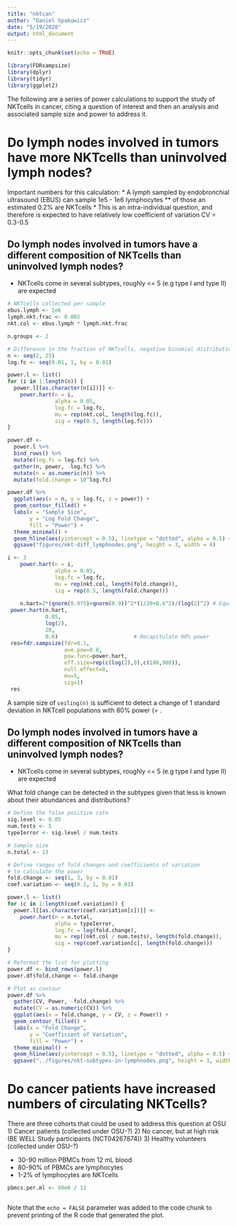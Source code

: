 ```yaml
---
title: "nktcan"
author: "Daniel Spakowicz"
date: "5/19/2020"
output: html_document
---
```


```r
knitr::opts_chunk$set(echo = TRUE)

library(FDRsampsize)
library(dplyr)
library(tidyr)
library(ggplot2)
```

The following are a series of power calculations to support the study of NKTcells in cancer, citing a question of interest and then an analysis and associated sample size and power to address it.

# Do lymph nodes involved in tumors have more NKTcells than uninvolved lymph nodes?

Important numbers for this calculation:
* A lymph sampled by endobronchial ultrasound (EBUS) can sample 1e5 - 1e6 lymphocytes
** of those an estimated 0.2% are NKTcells
* This is an intra-individual question, and therefore is expected to have relatively low coefficient of variation CV = 0.3-0.5

## Do lymph nodes involved in tumors have a different composition of NKTcells than uninvolved lymph nodes?
* NKTcells come in several subtypes, roughly <= 5 (e.g type I and type II) are expected
 
```r
# NKTcells collected per sample
ebus.lymph <- 1e6
lymph.nkt.frac <- 0.002
nkt.col <- ebus.lymph * lymph.nkt.frac

n.groups <- 2

# Difference in the fraction of NKTcells, negative binomial distribution
n <- seq(2, 25)
log.fc <- seq(0.01, 1, by = 0.01)

power.l <- list()
for (i in 1:length(n)) {
  power.l[[as.character(n[i])]] <- 
    power.hart(n = i, 
               alpha = 0.05, 
               log.fc = log.fc,
               mu = rep(nkt.col, length(log.fc)), 
               sig = rep(0.5, length(log.fc)))
}

power.df <- 
  power.l %>%
  bind_rows() %>%
  mutate(log.fc = log.fc) %>%
  gather(n, power, -log.fc) %>%
  mutate(n = as.numeric(n)) %>%
  mutate(fold.change = 10^log.fc)

power.df %>%
  ggplot(aes(x = n, y = log.fc, z = power)) +
  geom_contour_filled() +
  labs(x = "Sample Size",
       y = "Log Fold Change",
       fill = "Power") +
  theme_minimal() +
  geom_hline(aes(yintercept = 0.5), linetype = "dotted", alpha = 0.5) +
  ggsave("figures/nkt-diff_lymphnodes.png", height = 3, width = 4)

```

```r
i <- 3
    power.hart(n = i, 
               alpha = 0.05, 
               log.fc = log.fc,
               mu = rep(nkt.col, length(fold.change)), 
               sig = rep(0.5, length(fold.change)))
 
    n.hart=2*(qnorm(0.975)+qnorm(0.9))^2*(1/20+0.6^2)/(log(2)^2) # Equation 6 of Hart et al
 power.hart(n.hart,
            0.05,
            log(2),
            20,
            0.6)                        # Recapitulate 90% power  
 res=fdr.sampsize(fdr=0.1,
                  ave.pow=0.8,
                  pow.func=power.hart,
                  eff.size=rep(c(log(2),0),c(100,900)),
                  null.effect=0,
                  mu=5,
                  sig=1)
 res
```

A sample size of `ceiling(n)` is sufficient to detect a change of 1 standard deviation in NKTcell populations with 80% power (\alpha = .

## Do lymph nodes involved in tumors have a different composition of NKTcells than uninvolved lymph nodes?

* NKTcells come in several subtypes, roughly <= 5 (e.g type I and type II) are expected

What fold change can be detected in the subtypes given that less is known about their abundances and distributions? 

```r
# Define the false positive rate
sig.level <- 0.05
num.tests <- 5
typeIerror <- sig.level / num.tests

# Sample size
n.total <- 13

# Define ranges of fold changes and coefficients of variation 
# to calculate the power
fold.change <- seq(1, 3, by = 0.01)
coef.variation <- seq(0.1, 1, by = 0.01)

power.l <- list()
for (c in 1:length(coef.variation)) {
  power.l[[as.character(coef.variation[c])]] <- 
    power.hart(n = n.total, 
               alpha = typeIerror, 
               log.fc = log(fold.change),
               mu = rep((nkt.col / num.tests), length(fold.change)), 
               sig = rep(coef.variation[c], length(fold.change)))
}

# Reformat the list for plotting
power.df <- bind_rows(power.l)
power.df$fold.change <- fold.change

# Plot as contour
power.df %>%
  gather(CV, Power, -fold.change) %>%
  mutate(CV = as.numeric(CV)) %>%
  ggplot(aes(x = fold.change, y = CV, z = Power)) +
  geom_contour_filled() +
  labs(x = "Fold Change",
       y = "Coefficient of Variation",
       fill = "Power") +
  theme_minimal() +
  geom_hline(aes(yintercept = 0.5), linetype = "dotted", alpha = 0.5) +
  ggsave("../figures/nkt-subtypes-in-lymphnodes.png", height = 3, width = 4)
```

# Do cancer patients have increased numbers of circulating NKTcells?

There are three cohorts that could be used to address this question at OSU
1) Cancer patients (collected under OSU-?)
2) No cancer, but at high risk (BE WELL Study participants (NCT04267874))
3) Healthy volunteers (collected under OSU-?)
 
* 30-90 million PBMCs from 12 mL blood
* 80-90% of PBMCs are lymphocytes
* 1-2% of lymphocytes are NKTcells

```r
pbmcs.per.ml <- 90e6 / 12



```

Note that the `echo = FALSE` parameter was added to the code chunk to prevent printing of the R code that generated the plot.
